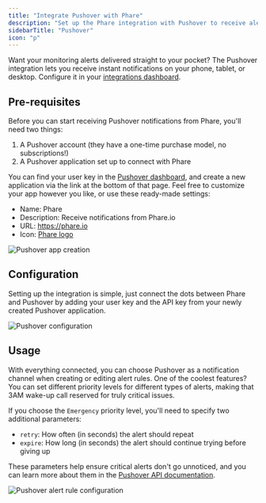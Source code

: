 ```yaml
---
title: "Integrate Pushover with Phare"
description: "Set up the Phare integration with Pushover to receive alerts on your preferred device."
sidebarTitle: "Pushover"
icon: "p"
---
```


Want your monitoring alerts delivered straight to your pocket? The Pushover integration lets you receive instant notifications on your phone, tablet, or desktop. Configure it in your <a href="https://app.phare.io/organization/apps" rel="nofollow">integrations dashboard</a>.

## Pre-requisites

Before you can start receiving Pushover notifications from Phare, you'll need two things:

1. A Pushover account (they have a one-time purchase model, no subscriptions!)
2. A Pushover application set up to connect with Phare

You can find your user key in the [Pushover dashboard](https://pushover.net/), and create a new application via the link at the bottom of that page. Feel free to customize your app however you like, or use these ready-made settings:

- Name: Phare
- Description: Receive notifications from Phare.io
- URL: https://phare.io
- Icon: [Phare logo](https://phare.io/img/logo-pushover.png)

<Frame>
  <img src="/images/integrations/pushover/pushover-app-creation.webp" alt="Pushover app creation" />
</Frame>

## Configuration

Setting up the integration is simple, just connect the dots between Phare and Pushover by adding your user key and the API key from your newly created Pushover application.

<Frame>
  <img src="/images/integrations/pushover/pushover-configuration.webp" alt="Pushover configuration" />
</Frame>

## Usage

With everything connected, you can choose Pushover as a notification channel when creating or editing alert rules. One of the coolest features? You can set different priority levels for different types of alerts, making that 3AM wake-up call reserved for truly critical issues.

If you choose the `Emergency` priority level, you'll need to specify two additional parameters:
- `retry`: How often (in seconds) the alert should repeat
- `expire`: How long (in seconds) the alert should continue trying before giving up

These parameters help ensure critical alerts don't go unnoticed, and you can learn more about them in the [Pushover API documentation](https://pushover.net/api#priority).

<Frame>
  <img src="/images/integrations/pushover/pushover-alert-rule.webp" alt="Pushover alert rule configuration" />
</Frame>

